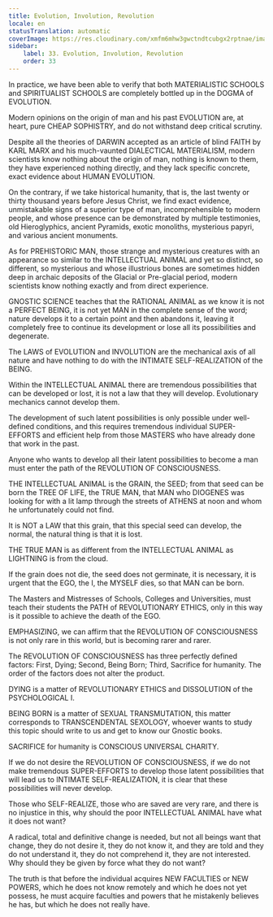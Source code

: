 ```yaml
---
title: Evolution, Involution, Revolution
locale: en
statusTranslation: automatic
coverImage: https://res.cloudinary.com/xmfm6mhw3gwctndtcubgx2rptnae/image/upload/v1740337243/small_cover_educacion_fundamental_a051170f1c.webp
sidebar:
    label: 33. Evolution, Involution, Revolution
    order: 33
---
```

In practice, we have been able to verify that both MATERIALISTIC SCHOOLS and SPIRITUALIST SCHOOLS are completely bottled up in the DOGMA of EVOLUTION.

Modern opinions on the origin of man and his past EVOLUTION are, at heart, pure CHEAP SOPHISTRY, and do not withstand deep critical scrutiny.

Despite all the theories of DARWIN accepted as an article of blind FAITH by KARL MARX and his much-vaunted DIALECTICAL MATERIALISM, modern scientists know nothing about the origin of man, nothing is known to them, they have experienced nothing directly, and they lack specific concrete, exact evidence about HUMAN EVOLUTION.

On the contrary, if we take historical humanity, that is, the last twenty or thirty thousand years before Jesus Christ, we find exact evidence, unmistakable signs of a superior type of man, incomprehensible to modern people, and whose presence can be demonstrated by multiple testimonies, old Hieroglyphics, ancient Pyramids, exotic monoliths, mysterious papyri, and various ancient monuments.

As for PREHISTORIC MAN, those strange and mysterious creatures with an appearance so similar to the INTELLECTUAL ANIMAL and yet so distinct, so different, so mysterious and whose illustrious bones are sometimes hidden deep in archaic deposits of the Glacial or Pre-glacial period, modern scientists know nothing exactly and from direct experience.

GNOSTIC SCIENCE teaches that the RATIONAL ANIMAL as we know it is not a PERFECT BEING, it is not yet MAN in the complete sense of the word; nature develops it to a certain point and then abandons it, leaving it completely free to continue its development or lose all its possibilities and degenerate.

The LAWS of EVOLUTION and INVOLUTION are the mechanical axis of all nature and have nothing to do with the INTIMATE SELF-REALIZATION of the BEING.

Within the INTELLECTUAL ANIMAL there are tremendous possibilities that can be developed or lost, it is not a law that they will develop. Evolutionary mechanics cannot develop them.

The development of such latent possibilities is only possible under well-defined conditions, and this requires tremendous individual SUPER-EFFORTS and efficient help from those MASTERS who have already done that work in the past.

Anyone who wants to develop all their latent possibilities to become a man must enter the path of the REVOLUTION OF CONSCIOUSNESS.

THE INTELLECTUAL ANIMAL is the GRAIN, the SEED; from that seed can be born the TREE OF LIFE, the TRUE MAN, that MAN who DIOGENES was looking for with a lit lamp through the streets of ATHENS at noon and whom he unfortunately could not find.

It is NOT a LAW that this grain, that this special seed can develop, the normal, the natural thing is that it is lost.

THE TRUE MAN is as different from the INTELLECTUAL ANIMAL as LIGHTNING is from the cloud.

If the grain does not die, the seed does not germinate, it is necessary, it is urgent that the EGO, the I, the MYSELF dies, so that MAN can be born.

The Masters and Mistresses of Schools, Colleges and Universities, must teach their students the PATH of REVOLUTIONARY ETHICS, only in this way is it possible to achieve the death of the EGO.

EMPHASIZING, we can affirm that the REVOLUTION OF CONSCIOUSNESS is not only rare in this world, but is becoming rarer and rarer.

The REVOLUTION OF CONSCIOUSNESS has three perfectly defined factors: First, Dying; Second, Being Born; Third, Sacrifice for humanity. The order of the factors does not alter the product.

DYING is a matter of REVOLUTIONARY ETHICS and DISSOLUTION of the PSYCHOLOGICAL I.

BEING BORN is a matter of SEXUAL TRANSMUTATION, this matter corresponds to TRANSCENDENTAL SEXOLOGY, whoever wants to study this topic should write to us and get to know our Gnostic books.

SACRIFICE for humanity is CONSCIOUS UNIVERSAL CHARITY.

If we do not desire the REVOLUTION OF CONSCIOUSNESS, if we do not make tremendous SUPER-EFFORTS to develop those latent possibilities that will lead us to INTIMATE SELF-REALIZATION, it is clear that these possibilities will never develop.

Those who SELF-REALIZE, those who are saved are very rare, and there is no injustice in this, why should the poor INTELLECTUAL ANIMAL have what it does not want?

A radical, total and definitive change is needed, but not all beings want that change, they do not desire it, they do not know it, and they are told and they do not understand it, they do not comprehend it, they are not interested. Why should they be given by force what they do not want?

The truth is that before the individual acquires NEW FACULTIES or NEW POWERS, which he does not know remotely and which he does not yet possess, he must acquire faculties and powers that he mistakenly believes he has, but which he does not really have.

